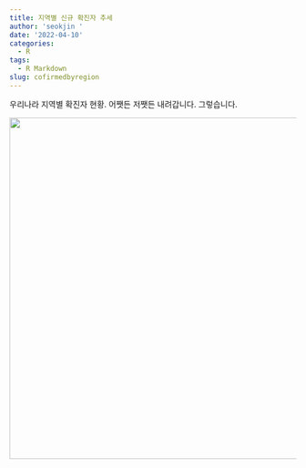 ```yaml
---
title: 지역별 신규 확진자 추세
author: 'seokjin '
date: '2022-04-10'
categories:
  - R
tags:
  - R Markdown
slug: cofirmedbyregion
---
```


우리나라 지역별 확진자 현황. 어쨋든 저쨋든 내려갑니다. 그렇습니다. 

![](images/confirmed.png){width=600px}